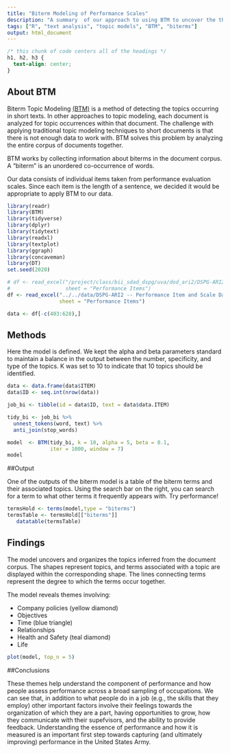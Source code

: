 ```yaml
---
title: "Biterm Modeling of Performance Scales"
description: "A summary  of our approach to using BTM to uncover the themes of performance scales."
tags: ["R", "text analysis", "topic models", "BTM", "biterms"]
output: html_document
---
```


```css
/* this chunk of code centers all of the headings */
h1, h2, h3 {
  text-align: center;
}
```

## About BTM

Biterm Topic Modeling [(BTM)](https://cran.r-project.org/web/packages/BTM/BTM.pdf) is a method of detecting the topics occurring in short texts. In other approaches to topic modeling,  each document is analyzed for topic occurrences within that document. The challenge with applying traditional topic modeling techniques to short documents is that there is not enough data to work with. BTM solves this problem by analyzing the entire corpus of documents together.

BTM works by collecting information about biterms in the document corpus. A "biterm" is an unordered co-occurrence of words. 

Our data consists of individual items taken from performance evaluation scales. Since each item is the length of a sentence, we decided it would be appropriate to apply BTM to our data. 

```r
library(readr)
library(BTM)
library(tidyverse)
library(dplyr)
library(tidytext)
library(readxl)
library(textplot)
library(ggraph)
library(concaveman)
library(DT)
set.seed(2020)
```

```r

# df <- read_excel("/project/class/bii_sdad_dspg/uva/dod_ari2/DSPG-ARI2 -- Performance Item and Scale Database.xlsx",
#                  sheet = "Performance Items")
df <- read_excel("../../data/DSPG-ARI2 -- Performance Item and Scale Database.xlsx",
                 sheet = "Performance Items")

data <- df[-c(403:628),]
```

## Methods

Here the model is defined. We kept the alpha and beta parameters standard to maintain a balance in the output between the number, specificity, and type of the topics. K was set to 10 to indicate that 10 topics should be identified.

```r
data <- data.frame(data$ITEM)
data$ID <- seq.int(nrow(data))

job_bi <- tibble(id = data$ID, text = data$data.ITEM)

tidy_bi <- job_bi %>%
  unnest_tokens(word, text) %>%
  anti_join(stop_words)

model  <- BTM(tidy_bi, k = 10, alpha = 5, beta = 0.1,
              iter = 1000, window = 7)
model
```

##Output

One of the outputs of the biterm model is a table of the biterm terms and their associated topics. Using the search bar on the right, you can search for a term to what other terms it frequently appears with. Try performance! 

```r

termsHold <- terms(model,type = "biterms")
termsTable <- termsHold[["biterms"]]
   datatable(termsTable)
```

## Findings

The model uncovers and organizes the topics inferred from the document corpus. The shapes represent topics, and terms associated with a topic are displayed within the corresponding shape. The lines connecting terms represent the degree to which the terms occur together. 

The model reveals themes involving:

- Company policies (yellow diamond)
- Objectives
- Time (blue triangle)
- Relationships
- Health and Safety (teal diamond)
- Life

```r
plot(model, top_n = 5)
```

##Conclusions

These themes help understand the component of performance and how people assess performance across a broad sampling of occupations. We can see that, in addition to what people do in a job (e.g., the skills that they employ) other important factors involve their feelings towards the organization of which they are a part, having opportunities to grow, how they communicate with their supefvisors, and the ability to provide feedback. Understanding the essence of performance and how it is measured is an important first step towards capturing (and ultimately improving) performance in the United States Army. 

